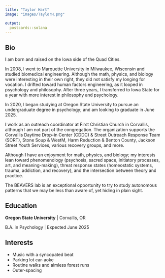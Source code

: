 ```yaml
---
title: "Taylor Hart"
image: "images/TaylorH.png"

output:
  postcards::solana
---
```

 
## Bio

I am born and raised on the Iowa side of the Quad Cities. 

In 2008, I went to Marquette University in Milwaukee, Wisconsin and studied biomedical engineering. Although the math, physics, and biology were interesting in their own right, they did not satisfy my longing for vocation.  I drifted toward human factors engineering, as it looped in psychology and philosophy.  After three years, I transferred to Iowa State for a year with more interest in philosophy and psychology.

In 2020, I began studying at Oregon State University to pursue an undergraduate degree in psychology; and am looking to graduate in June 2025.

I work as an outreach coordinator at First Christian Church in Corvallis, although I am not part of the congregation.  The organization supports the Corvallis Daytime Drop-in Center (CDDC) & Street Outreach Response Team (SORT), Stone Soup & WestM, Harm Reduction & Benton County, Jackson Street Youth Services, various recovery groups, and more.

Although I have an enjoyment for math, physics, and biology; my interests lean toward phenomenology (psychosis, sacred space, initiatory processes, art, and meaning-making), threat response states (homeostatic systems, trauma, addiction, and recovery), and the intersection between theory and practice. 

The BEAVERS lab is an exceptional opportunity to try to study autonomous patterns that we may be less than aware of, yet hiding in plain sight.

## Education

**Oregon State University** | Corvallis, OR

B.A. in Psychology | Expected June 2025

## Interests
* Music with a syncopated beat
* Parking lot car-aoke
* Routine walks and aimless forest runs
* Outer-spacing